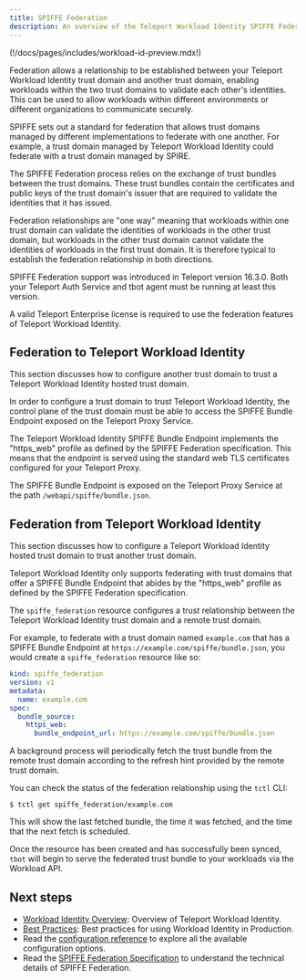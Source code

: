 ```yaml
---
title: SPIFFE Federation
description: An overview of the Teleport Workload Identity SPIFFE Federation feature.
---
```


(!/docs/pages/includes/workload-id-preview.mdx!)

Federation allows a relationship to be established between your Teleport
Workload Identity trust domain and another trust domain, enabling workloads
within the two trust domains to validate each other's identities. This can be
used to allow workloads within different environments or different organizations
to communicate securely.

SPIFFE sets out a standard for federation that allows trust domains managed by
different implementations to federate with one another. For example, a trust
domain managed by Teleport Workload Identity could federate with a trust domain
managed by SPIRE.

The SPIFFE Federation process relies on the exchange of trust bundles between
the trust domains. These trust bundles contain the certificates and public keys
of the trust domain's issuer that are required to validate the identities that
it has issued.

Federation relationships are "one way" meaning that workloads within one trust
domain can validate the identities of workloads in the other trust domain, but
workloads in the other trust domain cannot validate the identities of workloads
in the first trust domain. It is therefore typical to establish the federation
relationship in both directions.

SPIFFE Federation support was introduced in Teleport version 16.3.0. Both your
Teleport Auth Service and tbot agent must be running at least this version.

<Admonition type="warning" title="Teleport Enterprise Required">
A valid Teleport Enterprise license is required to use the federation features
of Teleport Workload Identity.
</Admonition>

## Federation to Teleport Workload Identity

This section discusses how to configure another trust domain to trust a Teleport
Workload Identity hosted trust domain.

In order to configure a trust domain to trust Teleport Workload Identity, the
control plane of the trust domain must be able to access the SPIFFE Bundle
Endpoint exposed on the Teleport Proxy Service.

The Teleport Workload Identity SPIFFE Bundle Endpoint implements the "https_web"
profile as defined by the SPIFFE Federation specification. This means that the
endpoint is served using the standard web TLS certificates configured for your
Teleport Proxy.

The SPIFFE Bundle Endpoint is exposed on the Teleport Proxy Service at the path
`/webapi/spiffe/bundle.json`.

## Federation from Teleport Workload Identity

This section discusses how to configure a Teleport Workload Identity hosted
trust domain to trust another trust domain.

Teleport Workload Identity only supports federating with trust domains that
offer a SPIFFE Bundle Endpoint that abides by the "https_web" profile as defined
by the SPIFFE Federation specification.

The `spiffe_federation` resource configures a trust relationship between the
Teleport Workload Identity trust domain and a remote trust domain.

For example, to federate with a trust domain named `example.com` that has a
SPIFFE Bundle Endpoint at `https://example.com/spiffe/bundle.json`, you would
create a `spiffe_federation` resource like so:

```yaml
kind: spiffe_federation
version: v1
metadata:
  name: example.com
spec:
  bundle_source:
    https_web:
      bundle_endpoint_url: https://example.com/spiffe/bundle.json
```

A background process will periodically fetch the trust bundle from the remote
trust domain according to the refresh hint provided by the remote trust domain.

You can check the status of the federation relationship using the `tctl` CLI:

```code
$ tctl get spiffe_federation/example.com
```

This will show the last fetched bundle, the time it was fetched, and the time
that the next fetch is scheduled.

Once the resource has been created and has successfully been synced, `tbot`
will begin to serve the federated trust bundle to your workloads via the
Workload API.

## Next steps

- [Workload Identity Overview](./introduction.mdx): Overview of Teleport
Workload Identity.
- [Best Practices](./best-practices.mdx): Best practices for using Workload
Identity in Production.
- Read the [configuration reference](../../reference/machine-id/configuration.mdx) to explore
all the available configuration options.
- Read the [SPIFFE Federation Specification](https://github.com/spiffe/spiffe/blob/main/standards/SPIFFE_Federation.md)
to understand the technical details of SPIFFE Federation.

